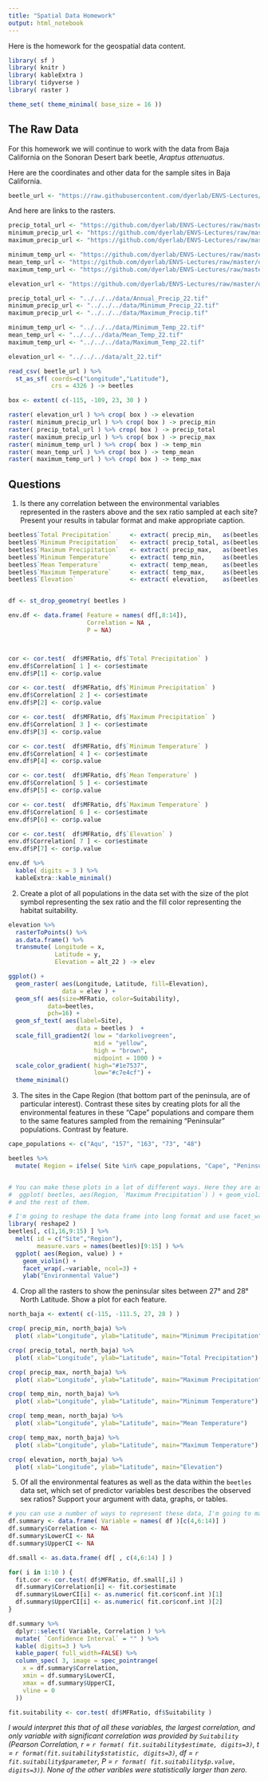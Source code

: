```yaml
---
title: "Spatial Data Homework"
output: html_notebook
---
```


Here is the homework for the geospatial data content.


```r
library( sf )
library( knitr )
library( kableExtra )
library( tidyverse )
library( raster )

theme_set( theme_minimal( base_size = 16 ))
```



## The Raw Data

For this homework we will continue to work with the data from Baja California on the Sonoran Desert bark beetle, *Araptus attenuatus*.  

Here are the coordinates and other data for the sample sites in Baja California.

```r
beetle_url <- "https://raw.githubusercontent.com/dyerlab/ENVS-Lectures/master/data/Araptus_Disperal_Bias.csv"
```

And here are links to the rasters.

```r
precip_total_url <- "https://github.com/dyerlab/ENVS-Lectures/raw/master/data/Annual_Precip_22.tif"
minimum_precip_url <- "https://github.com/dyerlab/ENVS-Lectures/raw/master/data/Minimum_Precip_22.tif"
maximum_precip_url <- "https://github.com/dyerlab/ENVS-Lectures/raw/master/data/Maximum_Precip.tif"

minimum_temp_url <- "https://github.com/dyerlab/ENVS-Lectures/raw/master/data/Minimum_Temp_22.tif"
mean_temp_url <- "https://github.com/dyerlab/ENVS-Lectures/raw/master/data/Mean_Temp_22.tif"
maximum_temp_url <- "https://github.com/dyerlab/ENVS-Lectures/raw/master/data/Maximum_Temp_22.tif"

elevation_url <- "https://github.com/dyerlab/ENVS-Lectures/raw/master/data/alt_22.tif"
```


```r
precip_total_url <- "../../../data/Annual_Precip_22.tif"
minimum_precip_url <- "../../../data/Minimum_Precip_22.tif"
maximum_precip_url <- "../../../data/Maximum_Precip.tif"

minimum_temp_url <- "../../../data/Minimum_Temp_22.tif"
mean_temp_url <- "../../../data/Mean_Temp_22.tif"
maximum_temp_url <- "../../../data/Maximum_Temp_22.tif"

elevation_url <- "../../../data/alt_22.tif"
```




```r
read_csv( beetle_url ) %>%
  st_as_sf( coords=c("Longitude","Latitude"),
            crs = 4326 ) -> beetles 

box <- extent( c(-115, -109, 23, 30 ) )

raster( elevation_url ) %>% crop( box ) -> elevation
raster( minimum_precip_url ) %>% crop( box ) -> precip_min
raster( precip_total_url ) %>% crop( box ) -> precip_total
raster( maximum_precip_url ) %>% crop( box ) -> precip_max
raster( minimum_temp_url ) %>% crop( box ) -> temp_min
raster( mean_temp_url ) %>% crop( box ) -> temp_mean
raster( maximum_temp_url ) %>% crop( box ) -> temp_max

```






## Questions

1. Is there any correlation between the environmental variables represented in the rasters above and the sex ratio sampled at each site?  Present your results in tabular format and make appropriate caption.


```r
beetles$`Total Precipitation`     <- extract( precip_min,   as(beetles, "Spatial"))
beetles$`Minimum Precipitation`   <- extract( precip_total, as(beetles, "Spatial"))
beetles$`Maximum Precipitation`   <- extract( precip_max,   as(beetles, "Spatial"))
beetles$`Minimum Temperature`     <- extract( temp_min,     as(beetles, "Spatial"))
beetles$`Mean Temperature`        <- extract( temp_mean,    as(beetles, "Spatial"))
beetles$`Maximum Temperature`     <- extract( temp_max,     as(beetles, "Spatial"))
beetles$`Elevation`               <- extract( elevation,    as(beetles, "Spatial"))


df <- st_drop_geometry( beetles )

env.df <- data.frame( Feature = names( df[,8:14]),
                      Correlation = NA ,
                      P = NA)



cor <- cor.test(  df$MFRatio, df$`Total Precipitation` )
env.df$Correlation[ 1 ] <- cor$estimate
env.df$P[1] <- cor$p.value

cor <- cor.test(  df$MFRatio, df$`Minimum Precipitation` )
env.df$Correlation[ 2 ] <- cor$estimate
env.df$P[2] <- cor$p.value

cor <- cor.test(  df$MFRatio, df$`Maximum Precipitation` )
env.df$Correlation[ 3 ] <- cor$estimate
env.df$P[3] <- cor$p.value

cor <- cor.test(  df$MFRatio, df$`Minimum Temperature` )
env.df$Correlation[ 4 ] <- cor$estimate
env.df$P[4] <- cor$p.value

cor <- cor.test(  df$MFRatio, df$`Mean Temperature` )
env.df$Correlation[ 5 ] <- cor$estimate
env.df$P[5] <- cor$p.value

cor <- cor.test(  df$MFRatio, df$`Maximum Temperature` )
env.df$Correlation[ 6 ] <- cor$estimate
env.df$P[6] <- cor$p.value

cor <- cor.test(  df$MFRatio, df$`Elevation` )
env.df$Correlation[ 7 ] <- cor$estimate
env.df$P[7] <- cor$p.value

env.df %>%
  kable( digits = 3 ) %>%
  kableExtra::kable_minimal()
```



2. Create a plot of all populations in the data set with the size of the plot symbol representing the sex ratio and the fill color representing the habitat suitability.

```r
elevation %>%
  rasterToPoints() %>%
  as.data.frame() %>% 
  transmute( Longitude = x,
             Latitude = y,
             Elevation = alt_22 ) -> elev 

ggplot() + 
  geom_raster( aes(Longitude, Latitude, fill=Elevation), 
               data = elev ) +   
  geom_sf( aes(size=MFRatio, color=Suitability), 
           data=beetles, 
           pch=16) +
  geom_sf_text( aes(label=Site), 
                   data = beetles )  + 
  scale_fill_gradient2( low = "darkolivegreen",
                        mid = "yellow",
                        high = "brown", 
                        midpoint = 1000 ) + 
  scale_color_gradient( high="#1e7537",
                        low="#c7e4cf") +
  theme_minimal()
```


3. The sites in the Cape Region (that bottom part of the peninsula, are of particular interest).  Contrast these sites by creating plots for all the environmental features in these "Cape" populations and compare them to the same features sampled from the remaining "Peninsular" populations.  Contrast by feature.

```r
cape_populations <- c("Aqu", "157", "163", "73", "48")

beetles %>%
  mutate( Region = ifelse( Site %in% cape_populations, "Cape", "Peninsula") ) -> beetles


# You can make these plots in a lot of different ways. Here they are as a grid of violin plots.
#  ggplot( beetles, aes(Region, `Maximum Precipitation`) ) + geom_violin()
# and the rest of them.

# I'm going to reshape the data frame into long format and use facet_wrap to make all the plots 
library( reshape2 )
beetles[, c(1,16,9:15) ] %>% 
  melt( id = c("Site","Region"), 
        measure.vars = names(beetles)[9:15] ) %>%
  ggplot( aes(Region, value) ) + 
    geom_violin() + 
    facet_wrap(.~variable, ncol=3) + 
    ylab("Environmental Value")
```

4. Crop all the rasters to show the peninsular sites between 27° and 28° North Latitude.  Show a plot for each feature.

```r
north_baja <- extent( c(-115, -111.5, 27, 28 ) )

crop( precip_min, north_baja) %>% 
  plot( xlab="Longitude", ylab="Latitude", main="Minimum Precipitation") 

crop( precip_total, north_baja) %>% 
  plot( xlab="Longitude", ylab="Latitude", main="Total Precipitation") 

crop( precip_max, north_baja) %>% 
  plot( xlab="Longitude", ylab="Latitude", main="Maximum Precipitation") 

crop( temp_min, north_baja) %>% 
  plot( xlab="Longitude", ylab="Latitude", main="Minimum Temperature") 

crop( temp_mean, north_baja) %>% 
  plot( xlab="Longitude", ylab="Latitude", main="Mean Temperature") 

crop( temp_max, north_baja) %>% 
  plot( xlab="Longitude", ylab="Latitude", main="Maximum Temperature") 

crop( elevation, north_baja) %>% 
  plot( xlab="Longitude", ylab="Latitude", main="Elevation") 

```




5. Of all the environmental features as well as the data within the `beetles` data set, which set of predictor variables best describes the observed sex ratios?  Support your argument with data, graphs, or tables.

```r
# you can use a number of ways to represent these data, I'm going to make a fancy table
df.summary <- data.frame( Variable = names( df )[c(4,6:14)] )
df.summary$Correlation <- NA
df.summary$LowerCI <- NA
df.summary$UpperCI <- NA

df.small <- as.data.frame( df[ , c(4,6:14) ] )

for( i in 1:10 ) {
  fit.cor <- cor.test( df$MFRatio, df.small[,i] )
  df.summary$Correlation[i] <- fit.cor$estimate
  df.summary$LowerCI[i] <- as.numeric( fit.cor$conf.int )[1]
  df.summary$UpperCI[i] <- as.numeric( fit.cor$conf.int )[2]
}

df.summary %>% 
  dplyr::select( Variable, Correlation ) %>%
  mutate( `Confidence Interval` = "" ) %>%
  kable( digits=3 ) %>%
  kable_paper( full_width=FALSE) %>%
  column_spec( 3, image = spec_pointrange(
    x = df.summary$Correlation,
    xmin = df.summary$LowerCI,
    xmax = df.summary$UpperCI,
    vline = 0
  ))

```


```r
fit.suitability <- cor.test( df$MFRatio, df$Suitability )
```


*I would interpret this that of all these variables, the largest correlation, and only variable with significant correlation was provided by `Suitability` (Pearson Correlation, r = `r format( fit.suitability$estimate, digits=3)`, t = `r format(fit.suitability$statistic, digits=3)`, df = `r fit.suitability$parameter`, P = `r format( fit.suitability$p.value, digits=3)`). None of the other varibles were statistically larger than zero.*


